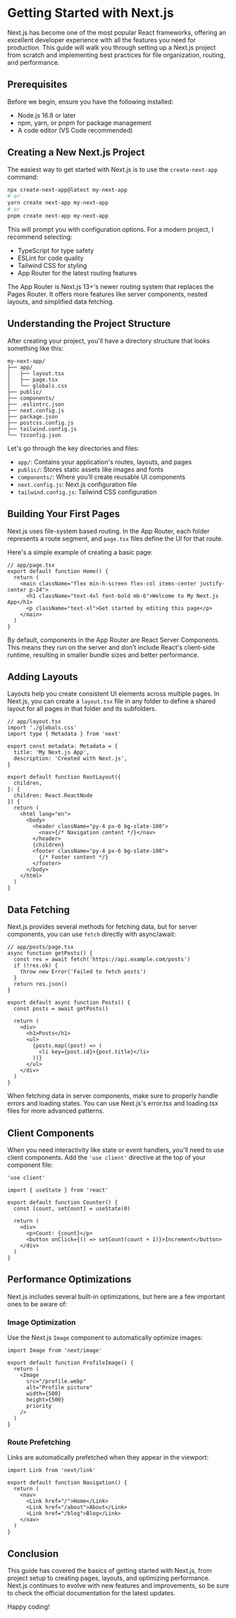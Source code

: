 # Getting Started with Next.js

Next.js has become one of the most popular React frameworks, offering an excellent developer experience with all the features you need for production. This guide will walk you through setting up a Next.js project from scratch and implementing best practices for file organization, routing, and performance.

## Prerequisites

Before we begin, ensure you have the following installed:

- Node.js 16.8 or later
- npm, yarn, or pnpm for package management
- A code editor (VS Code recommended)

## Creating a New Next.js Project

The easiest way to get started with Next.js is to use the `create-next-app` command:

```bash
npx create-next-app@latest my-next-app
# or
yarn create next-app my-next-app
# or
pnpm create next-app my-next-app
```

This will prompt you with configuration options. For a modern project, I recommend selecting:

- TypeScript for type safety
- ESLint for code quality
- Tailwind CSS for styling
- App Router for the latest routing features

<Callout>
  The App Router is Next.js 13+'s newer routing system that replaces the Pages
  Router. It offers more features like server components, nested layouts, and
  simplified data fetching.
</Callout>

## Understanding the Project Structure

After creating your project, you'll have a directory structure that looks something like this:

```
my-next-app/
├── app/
│   ├── layout.tsx
│   ├── page.tsx
│   └── globals.css
├── public/
├── components/
├── .eslintrc.json
├── next.config.js
├── package.json
├── postcss.config.js
├── tailwind.config.js
└── tsconfig.json
```

Let's go through the key directories and files:

- `app/`: Contains your application's routes, layouts, and pages
- `public/`: Stores static assets like images and fonts
- `components/`: Where you'll create reusable UI components
- `next.config.js`: Next.js configuration file
- `tailwind.config.js`: Tailwind CSS configuration

## Building Your First Pages

Next.js uses file-system based routing. In the App Router, each folder represents a route segment, and `page.tsx` files define the UI for that route.

Here's a simple example of creating a basic page:

```tsx
// app/page.tsx
export default function Home() {
  return (
    <main className="flex min-h-screen flex-col items-center justify-center p-24">
      <h1 className="text-4xl font-bold mb-6">Welcome to My Next.js App</h1>
      <p className="text-xl">Get started by editing this page</p>
    </main>
  )
}
```

<Callout type="info" title="Server Components">
  By default, components in the App Router are React Server Components. This
  means they run on the server and don't include React's client-side runtime,
  resulting in smaller bundle sizes and better performance.
</Callout>

## Adding Layouts

Layouts help you create consistent UI elements across multiple pages. In Next.js, you can create a `layout.tsx` file in any folder to define a shared layout for all pages in that folder and its subfolders.

```tsx
// app/layout.tsx
import './globals.css'
import type { Metadata } from 'next'

export const metadata: Metadata = {
  title: 'My Next.js App',
  description: 'Created with Next.js',
}

export default function RootLayout({
  children,
}: {
  children: React.ReactNode
}) {
  return (
    <html lang="en">
      <body>
        <header className="py-4 px-6 bg-slate-100">
          <nav>{/* Navigation content */}</nav>
        </header>
        {children}
        <footer className="py-4 px-6 bg-slate-100">
          {/* Footer content */}
        </footer>
      </body>
    </html>
  )
}
```

## Data Fetching

Next.js provides several methods for fetching data, but for server components, you can use `fetch` directly with async/await:

```tsx
// app/posts/page.tsx
async function getPosts() {
  const res = await fetch('https://api.example.com/posts')
  if (!res.ok) {
    throw new Error('Failed to fetch posts')
  }
  return res.json()
}

export default async function Posts() {
  const posts = await getPosts()

  return (
    <div>
      <h1>Posts</h1>
      <ul>
        {posts.map((post) => (
          <li key={post.id}>{post.title}</li>
        ))}
      </ul>
    </div>
  )
}
```

<Callout type="warning" title="Important">
  When fetching data in server components, make sure to properly handle errors
  and loading states. You can use Next.js's error.tsx and loading.tsx files for
  more advanced patterns.
</Callout>

## Client Components

When you need interactivity like state or event handlers, you'll need to use client components. Add the `'use client'` directive at the top of your component file:

```tsx
'use client'

import { useState } from 'react'

export default function Counter() {
  const [count, setCount] = useState(0)

  return (
    <div>
      <p>Count: {count}</p>
      <button onClick={() => setCount(count + 1)}>Increment</button>
    </div>
  )
}
```

## Performance Optimizations

Next.js includes several built-in optimizations, but here are a few important ones to be aware of:

### Image Optimization

Use the Next.js `Image` component to automatically optimize images:

```tsx
import Image from 'next/image'

export default function ProfileImage() {
  return (
    <Image
      src="/profile.webp"
      alt="Profile picture"
      width={500}
      height={500}
      priority
    />
  )
}
```

### Route Prefetching

Links are automatically prefetched when they appear in the viewport:

```tsx
import Link from 'next/link'

export default function Navigation() {
  return (
    <nav>
      <Link href="/">Home</Link>
      <Link href="/about">About</Link>
      <Link href="/blog">Blog</Link>
    </nav>
  )
}
```

## Conclusion

This guide has covered the basics of getting started with Next.js, from project setup to creating pages, layouts, and optimizing performance. Next.js continues to evolve with new features and improvements, so be sure to check the official documentation for the latest updates.

Happy coding!
